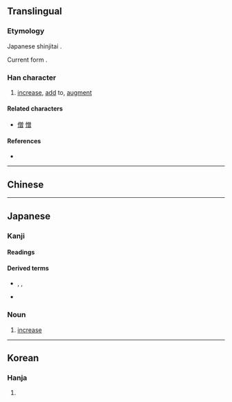 {{also|增}}
{{character info}}
==Translingual==
{{ja-forms|増|[[增]]|[[增]]}}

===Etymology===
Japanese shinjitai {{Han simp|增|f=曾|t=曽}}.

Current form {{Han compound|土|t1=earth|曽|ls=psc|c1=s|c2=p}}.

===Han character===
{{Han char|rn=32|rad=土|as=11|sn=14|four=|canj=GCWA,XGCWA|ids=⿰土曽}}

# [[increase]], [[add]] to, [[augment]]

====Related characters====
* [[僧]] [[憎]]

====References====
* {{Han ref|kx=0238.191|dkj=05448|hdz=10483.011|uh=5897|ud=22679}}

----

==Chinese==
{{zh-see|增|v}}

----

==Japanese==
{{ja-kanji forms|増|增}}

===Kanji===
{{ja-kanji|grade=5|rs=土11|kyu=增}}

====Readings====
{{ja-readings
|goon=そう
|kanon=そう
|kanyoon=ぞう
|kun=ま-す, ふ-える, ふ-やす
}}

====Derived terms====
* {{ja-r|増し|まし|rom=-}}, {{ja-r|まし|rom=-}}, {{ja-r|マシ}}
* {{ja-r|増す|ます}}

===Noun===
{{ja-noun|ぞう}}

# [[increase]]

----

==Korean==

===Hanja===
{{ko-hanja|hangeul=증|rv=jeung|mr=chŭng}}

# {{rfdef|ko|sort=土11}}